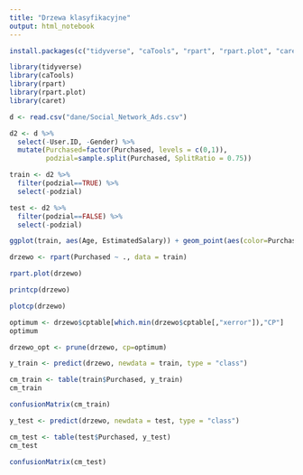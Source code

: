 ```yaml
---
title: "Drzewa klasyfikacyjne"
output: html_notebook
---
```


```r

install.packages(c("tidyverse", "caTools", "rpart", "rpart.plot", "caret"))

library(tidyverse)
library(caTools)
library(rpart)
library(rpart.plot)
library(caret)

d <- read.csv("dane/Social_Network_Ads.csv")

d2 <- d %>%
  select(-User.ID, -Gender) %>%
  mutate(Purchased=factor(Purchased, levels = c(0,1)),
         podzial=sample.split(Purchased, SplitRatio = 0.75))

train <- d2 %>%
  filter(podzial==TRUE) %>%
  select(-podzial)

test <- d2 %>%
  filter(podzial==FALSE) %>%
  select(-podzial)

ggplot(train, aes(Age, EstimatedSalary)) + geom_point(aes(color=Purchased))

```

```r
drzewo <- rpart(Purchased ~ ., data = train)

rpart.plot(drzewo)
```

```r
printcp(drzewo)
```

```r
plotcp(drzewo)
```

```r

optimum <- drzewo$cptable[which.min(drzewo$cptable[,"xerror"]),"CP"]
optimum

drzewo_opt <- prune(drzewo, cp=optimum)

```

```r
y_train <- predict(drzewo, newdata = train, type = "class")

cm_train <- table(train$Purchased, y_train)
cm_train

confusionMatrix(cm_train)
```

```r
y_test <- predict(drzewo, newdata = test, type = "class")

cm_test <- table(test$Purchased, y_test)
cm_test

confusionMatrix(cm_test)
```

















